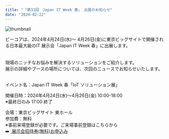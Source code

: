 ```yaml
---
title: "「第33回　Japan IT Week 春」 出展のお知らせ"
date: "2024-02-22"
---
```

![thumbnail](../images/News/2024/japan_IT_week_spring_20240211.png)

ビーコアは、2024年4月24日(水)～ 4月26日(金)に東京ビッグサイトで開催される日本最大級のIT 展示会「Japan IT Week 春」に出展します。<br /><br />
<br>現場のニッチなお悩みを解決するソリューションをご紹介します。 
<br>展示の詳細やブースの場所については、次回のニュースでお知らせいたします。<br /><br />

イベント名：Japan IT Week 春「IoT ソリューション展」<br />

開催日時：2024年4月24日(水)～4月26日(金) 10:00-18:00<br />
※最終日のみ 17:00 終了<br />

会場：東京ビッグサイト 東ホール<br />
参加費：無料<br />
※事前来場登録が必要です。ご来場事前登録はこちらから <br />
➡️ [ 展示会招待券(無料)お申込み](https://www.japan-it.jp/spring/ja-jp/register.html?cat=visitor&ct=U2FsdGVkX18OvnLQn1hRoSjrZTIygkAPVuJ+0BKJg6s=&co=web_spring_jp_whatsnew)
<br />